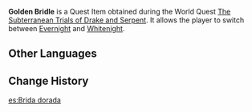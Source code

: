 {{Item Infobox
|id           = 100921
|image        = Item Golden Bridle.png
|type         = Quest Items
|description  = The hereditary national treasure of [[Byakuyakoku]]. It represents the highest authority in the land and confers the power to control [[Evernight]] and [[Whitenight]] upon its wielder.
|source1      = [[The Subterranean Trials of Drake and Serpent]]
}}
'''Golden Bridle''' is a Quest Item obtained during the World Quest [[The Subterranean Trials of Drake and Serpent]]. It allows the player to switch between [[Evernight]] and [[Whitenight]].

==Other Languages==
{{Other Languages
|en      = Golden Bridle
|zhs     = 御辔
|zhs_rm  = Yù Pèi
|zht     = 御轡
|zht_rm  = Yù Pèi
|zh_tl   = Imperial Bridle
|ja      = {{Rubi|手|た|綱|づな}}
|ja_rm   = Tadzuna
|ja_tl   = Bridle
|ko      = 고삐
|ko_rm   = Goppi
|ko_tl   = Bridle
|es      = Brida dorada
|es_tl   = Golden Bridle
|fr      = Bride dorée
|fr_tl   = Golden Bridle
|ru      = Золотая уздечка
|ru_tl   = Golden Bridle
|th      = Golden Bridle
|vi      = Dây Cương
|vi_tl   = Bridle
|de      = Goldenes Zaumzeug
|de_tl   = Golden Bridle
|id      = Kekang Emas
|id_tl   = Golden Bridle
|pt      = Rédea Dourada
|pt_tl   = Golden Bridle
|tr      = Altın Yular
|tr_tl   = 
|it      = Briglia dorata
|it_tl   = Golden Bridle
}}

==Change History==
{{Change History|2.4}}

[[es:Brida dorada]]